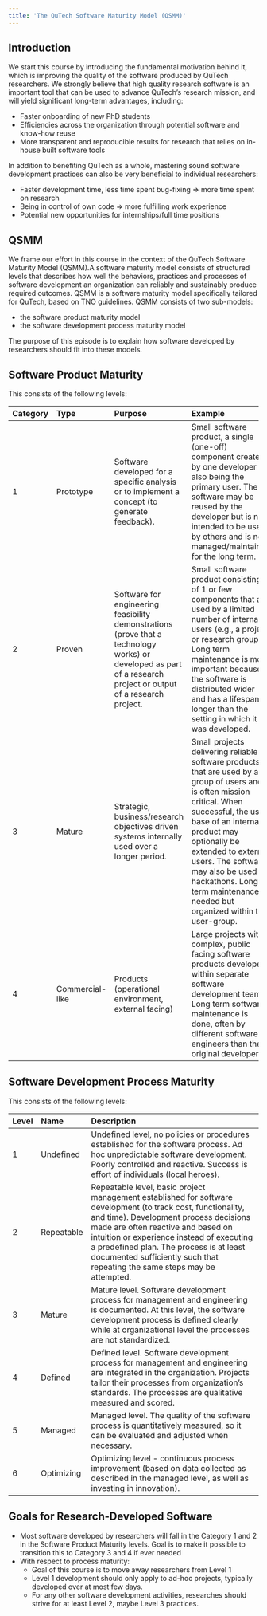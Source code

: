 ---
title: 'The QuTech Software Maturity Model (QSMM)'
---

## Introduction

We start this course by introducing the fundamental motivation behind it, which is improving the quality of the software
produced by QuTech researchers. We strongly believe that high quality research software is an important tool that can
be used to advance QuTech's research mission, and will yield significant long-term advantages, including:

- Faster onboarding of new PhD students
- Efficiencies across the organization through potential software and know-how reuse
- More transparent and reproducible results for research that relies on in-house built software tools

In addition to benefiting QuTech as a whole, mastering sound software development practices can also be very beneficial
to individual researchers:

- Faster development time, less time spent bug-fixing => more time spent on research
- Being in control of own code => more fulfilling work experience
- Potential new opportunities for internships/full time positions

## QSMM

We frame our effort in this course in the context of the QuTech Software Maturity Model (QSMM).A software maturity model
consists of structured levels that describes how well the behaviors, practices and processes of software development an
organization can reliably and sustainably produce required outcomes. QSMM is a software maturity model specifically
tailored for QuTech, based on TNO guidelines. QSMM consists of two sub-models:

- the software product maturity model
- the software development process maturity model

The purpose of this episode is to explain how software developed by researchers should fit into these models.

## Software Product Maturity

This consists of the following levels:

| Category  | Type       |  Purpose  | Example |
| :-------- | :--------- | :---------------|:----------------------------------|
| 1         | Prototype  | Software developed for a specific analysis or to implement a concept (to generate feedback). | Small software product, a single (one-off) component created by one developer also being the primary user. The software may be reused by the developer but is not intended to be used by others and is not managed/maintained for the long term. |
| 2         | Proven     | Software for engineering feasibility demonstrations (prove that a technology works) or developed as part of a research project or output of a research project. | Small software product consisting of 1 or few components that are used by a limited number of internal users (e.g., a project or research group). Long term maintenance is more important because the software is distributed wider and has a lifespan longer than the setting in which it was developed.  |
| 3         | Mature     | Strategic, business/research objectives driven systems internally used over a longer period.  | Small projects delivering reliable software products that are used by a group of users and is often mission critical. When successful, the user base of an internal product may optionally be extended to external users. The software may also be used in hackathons. Long term maintenance is needed but organized within the user-group.  |
| 4         | Commercial-like | Products (operational environment, external facing) | Large projects with complex, public facing software products developed within separate software development teams. Long term software maintenance is done, often by different software engineers than the original developers. |

## Software Development Process Maturity

This consists of the following levels:

| Level | Name        |  Description  |
| :----- | :---------- | :------------------------------------------------|
| 1      | Undefined   | Undefined level, no policies or procedures established for the software process. Ad hoc unpredictable software development. Poorly controlled and reactive. Success is effort of individuals (local heroes). |
| 2      | Repeatable  | Repeatable level, basic project management established for software development (to track cost, functionality, and time). Development process decisions made are often reactive and based on intuition or experience instead of executing a predefined plan. The process is at least documented sufficiently such that repeating the same steps may be attempted.
| 3      | Mature      | Mature level. Software development process for management and engineering is documented. At this level, the software development process is defined clearly while at organizational level the processes are not standardized.
| 4      | Defined     | Defined level. Software development process for management and engineering are integrated in the organization. Projects tailor their processes from organization’s standards. The processes are qualitative measured and scored.
| 5      | Managed     | Managed level. The quality of the software process is quantitatively measured, so it can be evaluated and adjusted when necessary.
| 6      | Optimizing  | Optimizing level - continuous process improvement (based on data collected as described in the managed level, as well as investing in innovation).

## Goals for Research-Developed Software

- Most software developed by researchers will fall in the Category 1 and 2 in the Software Product Maturity levels.
Goal is to make it possible to transition this to Category 3 and 4 if ever needed
- With respect to process maturity:
    - Goal of this course is to move away researchers from Level 1
    - Level 1 development should only apply to ad-hoc projects, typically developed over at most few days.
    - For any other software development activities, researches should strive for at least Level 2, maybe Level 3 practices.




